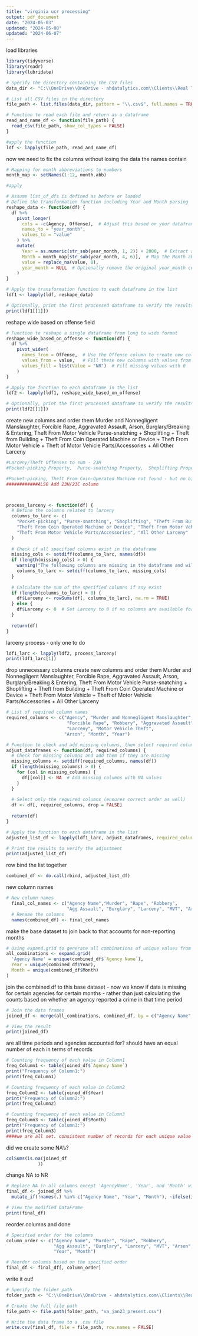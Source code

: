 ---
title: "virginia ucr processing"
output: pdf_document
date: "2024-05-03"
updated: "2024-05-08"
updated: "2024-06-07"
---

load libraries
```{r}
library(tidyverse)
library(readr)
library(lubridate)

# Specify the directory containing the CSV files
data_dir <- "C:\\OneDrive\\OneDrive - ahdatalytics.com\\Clients\\Real Time Crime Index\\Open Source Data\\Virginia\\State UCR"  # Update this path

# List all CSV files in the directory
file_path <- list.files(data_dir, pattern = "\\.csv$", full.names = TRUE)

# Function to read each file and return as a dataframe
read_and_name_df <- function(file_path) {
  read_csv(file_path, show_col_types = FALSE)
}

#apply the function
ldf <- lapply(file_path, read_and_name_df)
```
now we need to fix the columns without losing the data the names contain
```{r}
# Mapping for month abbreviations to numbers
month_map <- setNames(1:12, month.abb)

#apply

# Assume list_of_dfs is defined as before or loaded
# Define the transformation function including Year and Month parsing
reshape_data <- function(df) {
  df %>%
    pivot_longer(
      cols = -c(Agency, Offense),  # Adjust this based on your dataframe columns
      names_to = "year_month",
      values_to = "value"
    ) %>%
    mutate(
      Year = as.numeric(str_sub(year_month, 1, 2)) + 2000,  # Extract and convert Year
      Month = month_map[str_sub(year_month, 4, 6)],  # Map the Month abbreviation to a number
      value = replace_na(value, 0),
      year_month = NULL  # Optionally remove the original year_month column
    )
}

# Apply the transformation function to each dataframe in the list
ldf1 <- lapply(ldf, reshape_data)

# Optionally, print the first processed dataframe to verify the results
print(ldf1[[1]])
```
reshape wide based on offense field
```{r}
# Function to reshape a single dataframe from long to wide format
reshape_wide_based_on_offense <- function(df) {
  df %>%
    pivot_wider(
      names_from = Offense,  # Use the Offense column to create new columns
      values_from = value,   # Fill these new columns with values from the Value column
      values_fill = list(Value = "NR")  # Fill missing values with 0
    )
}

# Apply the function to each dataframe in the list
ldf2 <- lapply(ldf1, reshape_wide_based_on_offense)

# Optionally, print the first processed dataframe to verify the results
print(ldf2[[1]])
```
create new columns and order them
Murder and Nonnegligent Manslaughter, Forcible Rape, Aggravated Assault, Arson, Burglary/Breaking & Entering, Theft From Motor Vehicle
Purse-snatching + Shoplifting + Theft from Building + Theft From Coin Operated Machine or Device + Theft From Motor Vehicle + Theft of Motor Vehicle Parts/Accessories + All Other Larceny
```{r}


#Larceny/Theft Offenses to sum - 23H
#Pocket-picking Property,  Purse-snatching Property,  Shoplifting Property,  Theft From Building Property,  Theft From Coin-Operated Machine or Device Property,  Theft From Motor Vehicle Property,  Theft of Motor Vehicle Parts or Accessories Property,All Other Larceny Property

#Pocket-picking, Theft From Coin-Operated Machine not found - but no big
############ALSO Add 23H/23C column



process_larceny <- function(df) {
  # Define the columns related to larceny
  columns_to_larc <- c(
    "Pocket-picking", "Purse-snatching", "Shoplifting", "Theft From Building",
    "Theft From Coin Operated Machine or Device", "Theft From Motor Vehicle",
    "Theft From Motor Vehicle Parts/Accessories", "All Other Larceny"
  )
  
  # Check if all specified columns exist in the dataframe
  missing_cols <- setdiff(columns_to_larc, names(df))
  if (length(missing_cols) > 0) {
    warning("The following columns are missing in the dataframe and will be excluded from the sum: ", paste(missing_cols, collapse=", "))
    columns_to_larc <- setdiff(columns_to_larc, missing_cols)
  }
  
  # Calculate the sum of the specified columns if any exist
  if (length(columns_to_larc) > 0) {
    df$Larceny <- rowSums(df[, columns_to_larc], na.rm = TRUE)
  } else {
    df$Larceny <- 0  # Set Larceny to 0 if no columns are available for summing
  }
  
  return(df)
}
```
larceny process - only one to do
```{r}
ldf1_larc <- lapply(ldf2, process_larceny)
print(ldf1_larc[1])
```
drop unnecessary columns
create new columns and order them
Murder and Nonnegligent Manslaughter, Forcible Rape, Aggravated Assault, Arson, Burglary/Breaking & Entering, Theft From Motor Vehicle
Purse-snatching + Shoplifting + Theft from Building + Theft From Coin Operated Machine or Device + Theft From Motor Vehicle + Theft of Motor Vehicle Parts/Accessories + All Other Larceny
```{r}
# List of required column names
required_columns <- c("Agency", "Murder and Nonnegligent Manslaughter",
                       "Forcible Rape", "Robbery", "Aggravated Assault", "Burglary/Breaking & Entering",
                       "Larceny", "Motor Vehicle Theft",
                      "Arson", "Month", "Year")

# Function to check and add missing columns, then select required columns
adjust_dataframes <- function(df, required_columns) {
  # Check for missing columns and add them if they are missing
  missing_columns <- setdiff(required_columns, names(df))
  if (length(missing_columns) > 0) {
    for (col in missing_columns) {
      df[[col]] <- NA  # Add missing columns with NA values
    }
  }
  
  # Select only the required columns (ensures correct order as well)
  df <- df[, required_columns, drop = FALSE]
  
  return(df)
}

# Apply the function to each dataframe in the list
adjusted_list_df <- lapply(ldf1_larc, adjust_dataframes, required_columns = required_columns)

# Print the results to verify the adjustment
print(adjusted_list_df)
```
row bind the list together
```{r}
combined_df <- do.call(rbind, adjusted_list_df)
```
new column names
```{r}
# New column names
  final_col_names <- c("Agency Name","Murder", "Rape", "Robbery",
                       "Agg Assault", "Burglary", "Larceny", "MVT", "Arson", "Month", "Year")
  # Rename the columns
  names(combined_df) <- final_col_names
```
make the base dataset to join back to that accounts for non-reporting months
```{r}
# Using expand.grid to generate all combinations of unique values from three columns
all_combinations <- expand.grid(
  'Agency Name' = unique(combined_df$`Agency Name`),
  Year = unique(combined_df$Year),
  Month = unique(combined_df$Month)
)
```
join the combined df to this base dataset - now we know if data is missing for certain agencies for certain months - rather than just calculating the counts based on whether an agency reported a crime in that time period
```{r}
# Join the data frames
joined_df <- merge(all_combinations, combined_df, by = c("Agency Name", "Year", "Month"), all.x = TRUE)

# View the result
print(joined_df)
```
are all time periods and agencies accounted for? should have an equal number of each in terms of records
```{r}
# Counting frequency of each value in Column1
freq_Column1 <- table(joined_df$`Agency Name`)
print("Frequency of Column1:")
print(freq_Column1)

# Counting frequency of each value in Column2
freq_Column2 <- table(joined_df$Year)
print("Frequency of Column2:")
print(freq_Column2)

# Counting frequency of each value in Column3
freq_Column3 <- table(joined_df$Month)
print("Frequency of Column3:")
print(freq_Column3)
####we are all set. consistent number of records for each unique value in column now.
```
did we create some NA's?
```{r}
colSums(is.na(joined_df
            ))
```
change NA to NR
```{r}
# Replace NA in all columns except 'AgencyName', 'Year', and 'Month' with "NR"
final_df <- joined_df %>%
  mutate_if(!names(.) %in% c("Agency Name", "Year", "Month"), ~ifelse(is.na(.), "NR", .))

# View the modified DataFrame
print(final_df)
```
reorder columns and done
```{r}
# Specified order for the columns
column_order <- c("Agency Name", "Murder", "Rape", "Robbery", 
                  "Agg Assault", "Burglary", "Larceny", "MVT", "Arson",
                  "Year", "Month")

# Reorder columns based on the specified order
final_df <- final_df[, column_order]
```
write it out!
```{r}
# Specify the folder path
folder_path <- "C:\\OneDrive\\OneDrive - ahdatalytics.com\\Clients\\Real Time Crime Index\\Open Source Data\\Virginia\\Formatted Data"

# Create the full file path
file_path <- file.path(folder_path, "va_jan23_present.csv")

# Write the data frame to a .csv file
write.csv(final_df, file = file_path, row.names = FALSE)
```
